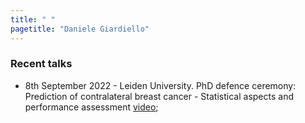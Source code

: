 ```yaml
---
title: " "
pagetitle: "Daniele Giardiello"
---
```


<link rel="stylesheet" href="styles.css" type="text/css">

<link rel="stylesheet" href="https://cdn.jsdelivr.net/gh/jpswalsh/academicons@1/css/academicons.min.css">

### Recent talks 

+ 8th September 2022 - Leiden University. PhD defence ceremony: Prediction of contralateral breast cancer - Statistical aspects and performance assessment [video](https://www.youtube.com/watch?v=HSTBeWeG8Xo&t=620s);  





